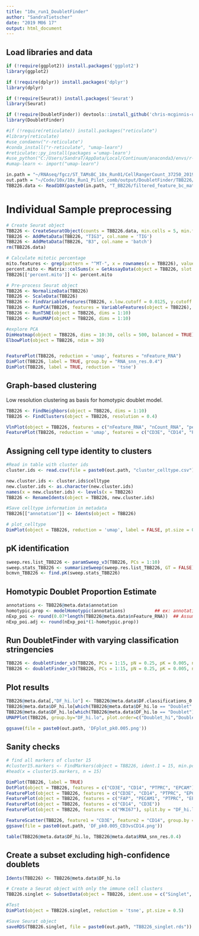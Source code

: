```yaml
---
title: "10x_run1_DoubletFinder"
author: "SandraTietscher"
date: "2019 M06 17"
output: html_document
---
```



## Load libraries and data

```r
if (!require(ggplot2)) install.packages('ggplot2')
library(ggplot2)

if (!require(dplyr)) install.packages('dplyr')
library(dplyr)

if (!require(Seurat)) install.packages('Seurat')
library(Seurat)

if (!require(DoubletFinder)) devtools::install_github('chris-mcginnis-ucsf/DoubletFinder')
library(DoubletFinder)

#if (!require(reticulate)) install.packages("reticulate")
#library(reticulate)
#use_condaenv("r-reticulate")
#conda_install("r-reticulate", "umap-learn")
#reticulate::py_install(packages ='umap-learn')
#use_python("C:/Users/SandraT/AppData/Local/Continuum/anaconda3/envs/r-reticulate/python.exe")
#umap-learn <- import("umap-learn")

in.path = "~/RNAseq/fgcz/ST_TAMsBC_10x_Run01/CellRangerCount_37250_2019-05-27--16-31-27/"
out.path = "~/Code/10x/10x_Run1_Pilot_comb/output/DoubletFinder/TBB226/"
TBB226.data <- Read10X(paste0(in.path, "T_BB226/filtered_feature_bc_matrix"))
```

# Individual Sample preprocessing

```r

# Create Seurat object
TBB226 <- CreateSeuratObject(counts = TBB226.data, min.cells = 5, min.features = 200, project = "TBB226")
TBB226 <- AddMetaData(TBB226, "TIG3", col.name = 'TIG')
TBB226 <- AddMetaData(TBB226, "B3", col.name = 'batch')
rm(TBB226.data)

# Calculate mitotic percentage
mito.features <- grep(pattern = "^MT-", x = rownames(x = TBB226), value = TRUE)
percent.mito <- Matrix::colSums(x = GetAssayData(object = TBB226, slot = 'counts')[mito.features, ]) / Matrix::colSums(x = GetAssayData(object = TBB226, slot = 'counts'))
TBB226[['percent.mito']] <- percent.mito

# Pre-process Seurat object
TBB226 <- NormalizeData(TBB226)
TBB226 <- ScaleData(TBB226)
TBB226 <- FindVariableFeatures(TBB226, x.low.cutoff = 0.0125, y.cutoff = 0.25, do.plot=FALSE)
TBB226 <- RunPCA(TBB226, features = VariableFeatures(object = TBB226), verbose = FALSE)
TBB226 <- RunTSNE(object = TBB226, dims = 1:10)
TBB226 <- RunUMAP(object = TBB226, dims = 1:10)

#explore PCA
DimHeatmap(object = TBB226, dims = 10:30, cells = 500, balanced = TRUE)
ElbowPlot(object = TBB226, ndim = 30)


FeaturePlot(TBB226, reduction = 'umap', features = "nFeature_RNA")
DimPlot(TBB226, label = TRUE, group.by = "RNA_snn_res.0.4")
DimPlot(TBB226, label = TRUE, reduction = 'tsne')
```

## Graph-based clustering
Low resolution clustering as basis for homotypic doublet model.

```r
TBB226 <- FindNeighbors(object = TBB226, dims = 1:10)
TBB226 <- FindClusters(object = TBB226, resolution = 0.4)

VlnPlot(object = TBB226, features = c("nFeature_RNA", "nCount_RNA", "percent.mito"), ncol = 3, pt.size = 0, sort = FALSE)
FeaturePlot(TBB226, reduction = 'umap', features = c("CD3E", "CD14", "PTPRC", "EPCAM", "PECAM1", "FAP"))
```
## Assigning cell type identity to clusters

```r
#Read in table with cluster ids
cluster.ids <- read.csv(file = paste0(out.path, "cluster_celltype.csv"))

new.cluster.ids <- cluster.ids$celltype
new.cluster.ids <- as.character(new.cluster.ids)
names(x = new.cluster.ids) <- levels(x = TBB226)
TBB226 <- RenameIdents(object = TBB226, new.cluster.ids)

#Save celltype information in metadata
TBB226[["annotation"]] <- Idents(object = TBB226)

# plot_celltype 
DimPlot(object = TBB226, reduction = 'umap', label = FALSE, pt.size = 0.5, group.by = "annotation")
```
## pK identification

```r

sweep.res.list_TBB226 <- paramSweep_v3(TBB226, PCs = 1:10)
sweep.stats_TBB226 <- summarizeSweep(sweep.res.list_TBB226, GT = FALSE)
bcmvn_TBB226 <- find.pK(sweep.stats_TBB226)

```

## Homotypic Doublet Proportion Estimate 
```r
annotations <- TBB226@meta.data$annotation
homotypic.prop <- modelHomotypic(annotations)           ## ex: annotations ~ number of cell types present
nExp_poi <- round(0.07*length(TBB226@meta.data$nFeature_RNA))  ## Assuming 7% doublet formation rate - tailor for your dataset
nExp_poi.adj <- round(nExp_poi*(1-homotypic.prop))
```


## Run DoubletFinder with varying classification stringencies 
```r
TBB226 <- doubletFinder_v3(TBB226, PCs = 1:15, pN = 0.25, pK = 0.005, nExp = nExp_poi, reuse.pANN = FALSE)
TBB226 <- doubletFinder_v3(TBB226, PCs = 1:15, pN = 0.25, pK = 0.005, nExp = nExp_poi.adj, reuse.pANN = "pANN_0.25_0.005_709")
```

## Plot results 
```r
TBB226@meta.data[,"DF_hi.lo"] <- TBB226@meta.data$DF.classifications_0.25_0.005_709
TBB226@meta.data$DF_hi.lo[which(TBB226@meta.data$DF_hi.lo == "Doublet" & TBB226@meta.data$DF.classifications_0.25_0.005_595 == "Singlet")] <- "Doublet_lo"
TBB226@meta.data$DF_hi.lo[which(TBB226@meta.data$DF_hi.lo == "Doublet")] <- "Doublet_hi"
UMAPPlot(TBB226, group.by="DF_hi.lo", plot.order=c("Doublet_hi","Doublet_lo","Singlet"), colors.use=c("black","gold","red"))

ggsave(file = paste0(out.path, 'DFplot_pk0.005.png'))
```

## Sanity checks

```r

# find all markers of cluster 15
#cluster15.markers <- FindMarkers(object = TBB226, ident.1 = 15, min.pct = 0.25)
#head(x = cluster15.markers, n = 15)

DimPlot(TBB226, label = TRUE)
DotPlot(object = TBB226, features = c("CD3E", "CD14", "PTPRC", "EPCAM"))
FeaturePlot(object = TBB226, features = c("CD3E", "CD14", "PTPRC", "EPCAM"))
FeaturePlot(object = TBB226, features = c("FAP", "PECAM1", "PTPRC", "EPCAM"))
FeaturePlot(object = TBB226, features = c("CD14", "CD3E"))
FeaturePlot(object = TBB226, features = c("MKI67"), split.by = "DF_hi.lo")

FeatureScatter(TBB226, feature1 = "CD3E", feature2 = "CD14", group.by = "DF_hi.lo")
ggsave(file = paste0(out.path, 'DF_pk0.005_CD3vsCD14.png'))

table(TBB226@meta.data$DF_hi.lo, TBB226@meta.data$RNA_snn_res.0.4)
```

## Create a subset excluding high-confidence doublets
```r
Idents(TBB226) <- TBB226@meta.data$DF_hi.lo

# Create a Seurat object with only the immune cell clusters
TBB226.singlet <- SubsetData(object = TBB226, ident.use = c("Singlet", "Doublet_lo"))

#Test
DimPlot(object = TBB226.singlet, reduction = 'tsne', pt.size = 0.5)

#Save Seurat object
saveRDS(TBB226.singlet, file = paste0(out.path, "TBB226_singlet.rds"))
```
